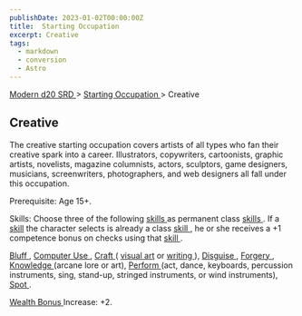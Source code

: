 ```yaml
---
publishDate: 2023-01-02T00:00:00Z
title:  Starting Occupation 
excerpt: Creative
tags:
  - markdown
  - conversion
  - Astro
---
```


[ Modern d20 SRD ](/#modernD20) > [ Starting Occupation ](modern-d20-srd-starting-occupation-index) > Creative

##  Creative

The creative starting occupation covers artists of all types who fan their
creative spark into a career. Illustrators, copywriters, cartoonists, graphic
artists, novelists, magazine columnists, actors, sculptors, game designers,
musicians, screenwriters, photographers, and web designers all fall under this
occupation.

Prerequisite: Age 15+.

Skills: Choose three of the following [ skills ](modern-d20-srd-skills-index)
as permanent class [ skills ](modern-d20-srd-skills-index) . If a [ skill](modern-d20-srd-skills-index) the character selects is already a class [skill ](modern-d20-srd-skills-index) , he or she receives a +1 competence
bonus on checks using that [ skill ](modern-d20-srd-skills-index) .

[ Bluff ](modern-d20-srd-skills-bluff) , [ Computer Use ](modern-d20-srd-skills-computer-use) , [ Craft ](modern-d20-srd-skills-craft) ( [ visual art](modern-d20-srd-skills-craft-visual-art) or [ writing ](modern-d20-srd-skills-craft-writing) ), [ Disguise ](modern-d20-srd-skills-disguise) , [Forgery ](modern-d20-srd-skills-forgery) , [ Knowledge ](modern-d20-srd-skills-knowledge) (arcane lore or art), [ Perform ](modern-d20-srd-skills-perform) (act, dance, keyboards, percussion instruments, sing, stand-up,
stringed instruments, or wind instruments), [ Spot ](modern-d20-srd-skills-spot) .

[ Wealth Bonus ](modern-d20-srd-wealth-wealth-bonus) Increase: +2.

